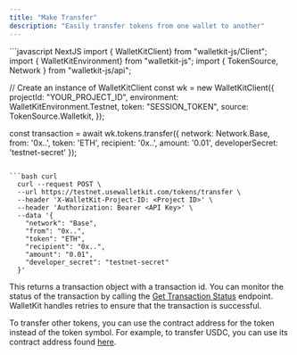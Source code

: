 ```yaml
---
title: "Make Transfer"
description: "Easily transfer tokens from one wallet to another"
---
```


<CodeGroup>
```javascript NextJS
import { WalletKitClient} from "walletkit-js/Client";
import { WalletKitEnvironment} from "walletkit-js";
import { TokenSource, Network } from "walletkit-js/api";

// Create an instance of WalletKitClient
const wk = new WalletKitClient({
    projectId: "YOUR_PROJECT_ID", 
    environment: WalletKitEnvironment.Testnet, 
    token: "SESSION_TOKEN",
    source: TokenSource.Walletkit,
});

const transaction = await wk.tokens.transfer({
  network: Network.Base,
  from: '0x..',
  token: 'ETH',
  recipient: '0x..',
  amount: '0.01',
  developerSecret: 'testnet-secret'
});
```

```bash curl
  curl --request POST \
  --url https://testnet.usewalletkit.com/tokens/transfer \
  --header 'X-WalletKit-Project-ID: <Project ID>' \
  --header 'Authorization: Bearer <API Key>' \
  --data '{
    "network": "Base",
    "from": "0x..",
    "token": "ETH",
    "recipient": "0x..",
    "amount": "0.01",
    "developer_secret": "testnet-secret"
  }'
```
</CodeGroup>

This returns a transaction object with a transaction id. You can monitor the status of the transaction by calling the
[Get Transaction Status](/api-reference/transactions/transaction-status-by-id) endpoint. WalletKit handles retries to
ensure that the transaction is successful.

To transfer other tokens, you can use the contract address for the token instead of the token symbol. For example, to
transfer USDC, you can use its contract address found [here](https://www.circle.com/en/multichain-usdc).
